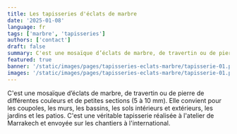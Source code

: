 ```yaml
---
title: Les tapisseries d'éclats de marbre
date: '2025-01-08'
language: fr
tags: ['marbre', 'tapisseries']
authors: ['contact']
draft: false
summary: C'est une mosaïque d’éclats de marbre, de travertin ou de pierre...
featured: true
banner: '/static/images/pages/tapisseries-eclats-marbre/tapisserie-01.png'
images: '/static/images/pages/tapisseries-eclats-marbre/tapisserie-01.png'
---
```

C'est une mosaïque d’éclats de marbre, de travertin ou de pierre de différentes couleurs et de petites sections (5 à 10 mm). Elle convient pour les coupoles, les murs, les bassins, les sols intérieurs et extérieurs, les jardins et les patios. C'est une véritable tapisserie réalisée à l'atelier de Marrakech et envoyée sur les chantiers à l'international.

<div className="grid grid-cols-1 md:grid-cols-2 lg:grid-cols-3 gap-2">
    <FancyBoxImage 
      src="/static/images/pages/tapisseries-eclats-marbre/tapisserie-01.png" 
      alt="tapisserie-01"  
      width={2882}
      height={1591}
      className="w-full"
    />
    <FancyBoxImage 
      src="/static/images/pages/tapisseries-eclats-marbre/tapisserie-02.png" 
      alt="tapisserie-02"  
      width={2912}
      height={1632}      
      className="w-full"
    />
    <FancyBoxImage 
      src="/static/images/pages/tapisseries-eclats-marbre/piscine-01.png" 
      alt="piscine-01"  
      width={2912}
      height={1632}      
      className="w-full"
    />        
    <FancyBoxImage 
      src="/static/images/pages/tapisseries-eclats-marbre/mosaique-01.png" 
      alt="mosaique-01"  
      width={2912}
      height={1632}       
      className="w-full"
    />
    <FancyBoxImage 
      src="/static/images/pages/tapisseries-eclats-marbre/mosaique-02.png" 
      alt="mosaique-02"  
      width={2912}
      height={1632}         
      className="w-full"
    />
    <FancyBoxImage 
      src="/static/images/pages/tapisseries-eclats-marbre/plafond-01.png" 
      alt="plafond-01"  
      width={2912}
      height={1632}            
      className="w-full"
    />
    <FancyBoxImage 
      src="/static/images/pages/tapisseries-eclats-marbre/chantier-01.png" 
      alt="chantier-01"  
      width={2912}
      height={1632}            
      className="w-full"
    />    
    <FancyBoxImage 
      src="/static/images/pages/tapisseries-eclats-marbre/chantier-02.png" 
      alt="chantier-02"  
      width={2912}
      height={1632}            
      className="w-full"
    />      
    <FancyBoxImage 
      src="/static/images/pages/tapisseries-eclats-marbre/chantier-03.png" 
      alt="chantier-03"  
      width={2912}
      height={1632}            
      className="w-full"
    />    
</div>